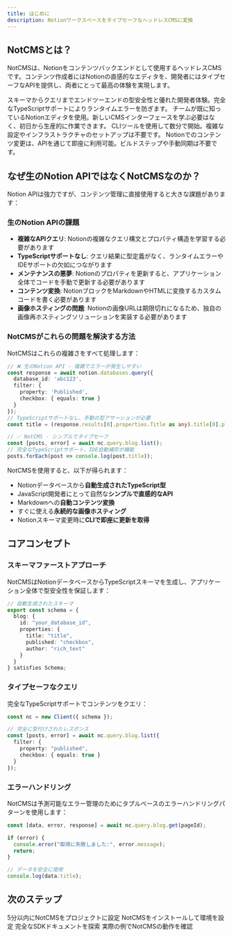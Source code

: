 ```yaml
---
title: はじめに
description: NotionワークスペースをタイプセーフなヘッドレスCMSに変換
---
```


## NotCMSとは？

NotCMSは、Notionをコンテンツバックエンドとして使用するヘッドレスCMSです。コンテンツ作成者にはNotionの直感的なエディタを、開発者にはタイプセーフなAPIを提供し、両者にとって最高の体験を実現します。

<CardGroup cols={2}>
  <Card title="型安全性" icon="shield-check">
    スキーマからクエリまでエンドツーエンドの型安全性と優れた開発者体験。完全なTypeScriptサポートによりランタイムエラーを防ぎます。
  </Card>
  <Card title="使い慣れたエディタ" icon="pen">
    チームが既に知っているNotionエディタを使用。新しいCMSインターフェースを学ぶ必要はなく、初日から生産的に作業できます。
  </Card>
  <Card title="簡単なセットアップ" icon="rocket">
    CLIツールを使用して数分で開始。複雑な設定やインフラストラクチャのセットアップは不要です。
  </Card>
  <Card title="リアルタイム更新" icon="arrows-rotate">
    Notionでのコンテンツ変更は、APIを通じて即座に利用可能。ビルドステップや手動同期は不要です。
  </Card>
</CardGroup>

## なぜ生のNotion APIではなくNotCMSなのか？

Notion APIは強力ですが、コンテンツ管理に直接使用すると大きな課題があります：

### 生のNotion APIの課題

- **複雑なAPIクエリ**: Notionの複雑なクエリ構文とプロパティ構造を学習する必要があります
- **TypeScriptサポートなし**: クエリ結果に型定義がなく、ランタイムエラーやIDEサポートの欠如につながります
- **メンテナンスの悪夢**: Notionのプロパティを更新すると、アプリケーション全体でコードを手動で更新する必要があります
- **コンテンツ変換**: NotionブロックをMarkdownやHTMLに変換するカスタムコードを書く必要があります
- **画像ホスティングの問題**: Notionの画像URLは期限切れになるため、独自の画像再ホスティングソリューションを実装する必要があります

### NotCMSがこれらの問題を解決する方法

NotCMSはこれらの複雑さをすべて処理します：

```typescript
// ❌ 生のNotion API - 複雑でエラーが発生しやすい
const response = await notion.databases.query({
  database_id: 'abc123',
  filter: {
    property: 'Published',
    checkbox: { equals: true }
  }
});
// TypeScriptサポートなし、手動の型アサーションが必要
const title = (response.results[0].properties.Title as any).title[0].plain_text;

// ✅ NotCMS - シンプルでタイプセーフ
const [posts, error] = await nc.query.blog.list();
// 完全なTypeScriptサポート、IDE自動補完が機能
posts.forEach(post => console.log(post.title));
```

NotCMSを使用すると、以下が得られます：
- Notionデータベースから**自動生成されたTypeScript型**
- JavaScript開発者にとって自然な**シンプルで直感的なAPI**
- Markdownへの**自動コンテンツ変換**
- すぐに使える**永続的な画像ホスティング**
- Notionスキーマ変更時に**CLIで即座に更新を取得**

## コアコンセプト

### スキーマファーストアプローチ

NotCMSはNotionデータベースからTypeScriptスキーマを生成し、アプリケーション全体で型安全性を保証します：

```typescript
// 自動生成されたスキーマ
export const schema = {
  blog: {
    id: "your_database_id",
    properties: {
      title: "title",
      published: "checkbox",
      author: "rich_text"
    }
  }
} satisfies Schema;
```

### タイプセーフなクエリ

完全なTypeScriptサポートでコンテンツをクエリ：

```typescript
const nc = new Client({ schema });

// 完全に型付けされたレスポンス
const [posts, error] = await nc.query.blog.list({
  filter: {
    property: "published",
    checkbox: { equals: true }
  }
});
```

### エラーハンドリング

NotCMSは予測可能なエラー管理のためにタプルベースのエラーハンドリングパターンを使用します：

```typescript
const [data, error, response] = await nc.query.blog.get(pageId);

if (error) {
  console.error("取得に失敗しました:", error.message);
  return;
}

// データを安全に使用
console.log(data.title);
```

## 次のステップ

<CardGroup cols={2}>
  <Card title="クイックスタート" icon="play" href="/ja/quickstart">
    5分以内にNotCMSをプロジェクトに設定
  </Card>
  <Card title="インストール" icon="download" href="/ja/getting-started/installation">
    NotCMSをインストールして環境を設定
  </Card>
  <Card title="SDKリファレンス" icon="book" href="/ja/sdk/client">
    完全なSDKドキュメントを探索
  </Card>
  <Card title="実装例" icon="code" href="/ja/examples/nextjs">
    実際の例でNotCMSの動作を確認
  </Card>
</CardGroup>